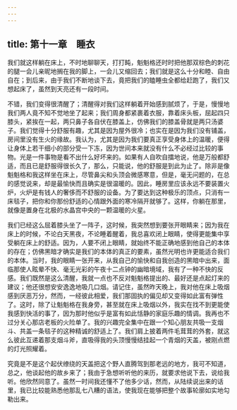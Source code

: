 ```yaml
---
---
---
```

title: 第十一章　睡衣
---






我们就这样躺在床上，不时地聊聊天，打打盹，魁魁格还时时把他那双棕色的刺花的腿一会儿亲昵地搁在我的脚上，一会儿又缩回去；我们就是这么十分和睦、自由自在；到后来，由于我们不断地谈下去，竟把我们的瞌睡虫全都给赶跑了，我们又想起床了，虽然到天亮还有一段时间。

不错，我们变得很清醒了；清醒得对我们这样躺着开始感到腻烦了，于是，慢慢地我们两人竟不知不觉地坐了起来；我们周身都紧裹着衣服，靠着床头板，屈起四只膝头，紧挨在一起，两只鼻子各自伏在膝盖上，仿佛我们的膝盖骨就是两只汤婆子。我们觉得十分舒服有趣，尤其是因为屋外很冷；也实在是因为我们没有铺盖，房间里没有生火的缘故。我认为，尤其是因为我们要真正享受身体上的温暖，便得让身体上若干细小的部分受一下冻，因为世间本来就没有什么不必经过比较的事物。光是一件事物是看不出什么好坏来的。如果有人自吹自擂地说，他是万般都舒适，而且已是舒服得很长久了，那么，只能说，他的舒服是到此为止了。除非是像魁魁格和我这样坐在床上，尽管鼻尖和头顶会微感寒意，但是，毫无问题的，在总的感觉说来，却是最愉快而且确实是很温暖的。因此，睡房里应该永远不要装置火炉，火炉是有钱人的奢侈而不舒服的设备。为了要达到这种极乐的顶点，只消有一床毯子，把你和你那份舒适的心情跟外面的寒冷隔开就够了。这样，你躺在那里，就像是置身在北极的水晶宫中央的一颗温暖的火星。

我们已经这么屈着膝头坐了一阵子，这时候，我突然想到要张开眼睛来；因为我在床上的时候，不论白天黑夜，不论睡着醒着，我总喜欢闭上眼睛，使得更能集中享受躺在床上的舒适。因为，人要不闭上眼睛，就始终不能正确地感到他自己的本体的存在；仿佛黑暗才确实是我们的本体的真正的要素，虽然光明也许更能适合我们的本体。当时，我的眼睛一张开来，从我自己的愉快和自我创造的黑暗中出来，面临那使人眩晕不快、毫无光彩的午夜十二点钟的幽暗境域，我有了一种不快的反感。我们既然是这么清醒，我就一点也不反对魁魁格提出的、最好还是点起灯来的建议；他还很想安安逸逸地吸几口烟。请记住，虽然昨天晚上，我对他在床上吸烟感到厌恶万分，然而，一经彼此相爱，我们那固执的偏见却又变得如此富有弹性了。这时，除了让魁魁格在我身旁，甚至就在床上吸烟以外，我实在找不到更能使我感到快活的事了，因为那时他似乎是富有如此恬静的家庭乐趣的情调。我再也不过分关心那店老板的火险单了。我的兴趣完全集中在跟一个知心朋友共吸一支烟斗、共盖一条毯子的这种精诚的舒适上了。我们肩上披着两件毛茸茸的外套，就这么彼此互递着那支烟斗斧，直吸得我的头顶慢慢结挂起一个青烟的天盖，被刚点燃的灯光照耀着。

究竟是不是这个起伏缭绕的天盖把这个野人直腾驾到那老远的地方，我可不知道，总之，他谈起他的故乡来了；我由于急想听听他的来历，就要求他说下去，说给我听。他欣然同意了。虽然一时间我还懂不了他多少话，然而，从陆续说出来的话里，我已比较能熟悉他那乱七八糟的语法，使我现在能够把整个故事轮廓如实地勾勒出来。